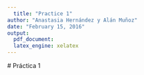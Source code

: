 ```yaml
---
  title: "Practice 1"
author: "Anastasia Hernández y Alán Muñoz"
date: "February 15, 2016"
output: 
  pdf_document: 
  latex_engine: xelatex
---
```

  # Práctica 1
  